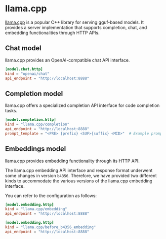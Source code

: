 
# llama.cpp

[llama.cpp](https://github.com/ggerganov/llama.cpp/blob/master/examples/server/README.md#api-endpoints) is a popular C++ library for serving gguf-based models. It provides a server implementation that supports completion, chat, and embedding functionalities through HTTP APIs.

## Chat model

llama.cpp provides an OpenAI-compatible chat API interface.

```toml title="~/.tabby/config.toml"
[model.chat.http]
kind = "openai/chat"
api_endpoint = "http://localhost:8888"
```

## Completion model

llama.cpp offers a specialized completion API interface for code completion tasks.

```toml title="~/.tabby/config.toml"
[model.completion.http]
kind = "llama.cpp/completion"
api_endpoint = "http://localhost:8888"
prompt_template = "<PRE> {prefix} <SUF>{suffix} <MID>"  # Example prompt template for the CodeLlama model series.
```

## Embeddings model

llama.cpp provides embedding functionality through its HTTP API.

The llama.cpp embedding API interface and response format underwent some changes in version `b4356`.
Therefore, we have provided two different kinds to accommodate the various versions of the llama.cpp embedding interface.

You can refer to the configuration as follows:

```toml title="~/.tabby/config.toml"
[model.embedding.http]
kind = "llama.cpp/embedding"
api_endpoint = "http://localhost:8888"
```

<Collapse title="For the versions prior to b4356">

```toml title="~/.tabby/config.toml"
[model.embedding.http]
kind = "llama.cpp/before_b4356_embedding"
api_endpoint = "http://localhost:8888"
```

</Collapse>